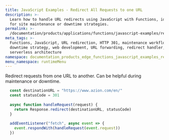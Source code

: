 ```yaml
---
title: JavaScript Examples - Redirect All Requests to one URL
description: >-
  Learn how to handle URL redirects using JavaScript with Functions, ideal
  for site maintenance or downtime strategies.
permalink: >-
  /documentation/products/applications/functions/javascript-examples/redirect-requests/
meta_tags: >-
  Functions, JavaScript, URL redirection, HTTP 301, maintenance workflow,
  downtime strategy, web development, URL forwarding, redirect handler,
  serverless architecture
namespace: documentation_products_edge_functions_javascript_examples_redirect_url
menu_namespace: runtimeMenu
---
```


Redirect requests from one URL to another. Can be helpful during maintenance or downtime.

```js
  const destinationURL = "https://www.azion.com/en/"
  const statusCode = 301
  
  async function handleRequest(request) {
    return Response.redirect(destinationURL, statusCode)
  }
  
  addEventListener("fetch", async event => {
    event.respondWith(handleRequest(event.request))
  })
```




